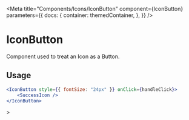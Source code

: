 
<Meta
    title="Components/Icons/IconButton"
    component={IconButton}
    parameters={{
        docs: {
            container: themedContainer,
        },
    }}
/>

# IconButton

Component used to treat an Icon as a Button.

## Usage

```jsx
<IconButton style={{ fontSize: "24px" }} onClick={handleClick}>
    <SuccessIcon />
</IconButton>
```

<Canvas>
    <Row justifyContent="center" className="with-icon">
        <IconButton Icon={SuccessIcon} className="icon" style={{ fontSize: "24px" }}>
            <SuccessIcon />
        </IconButton>
    </Row>
</Canvas>
>
